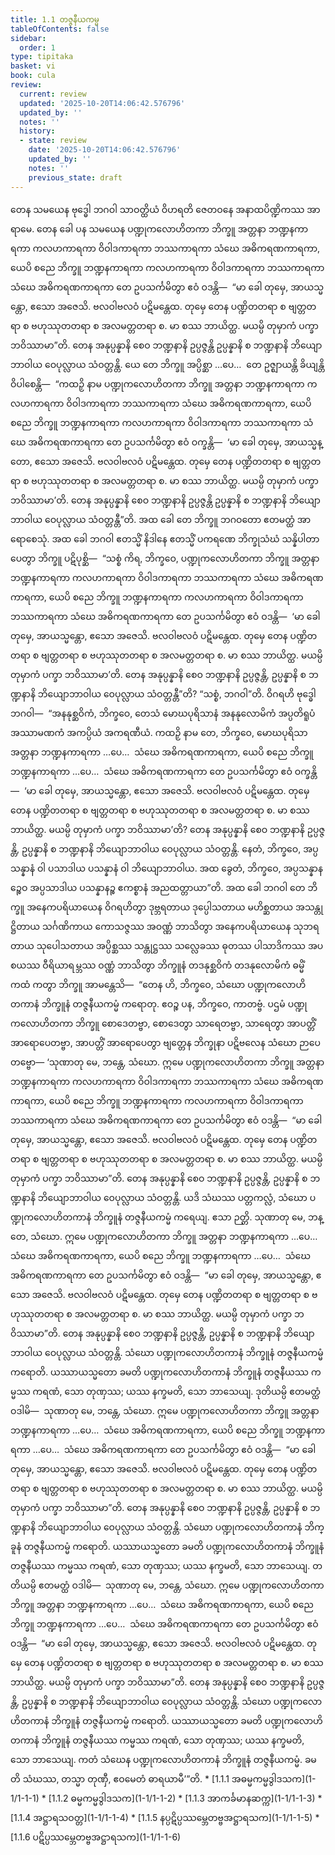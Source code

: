 ```yaml
---
title: 1.1 တဇ္ဇနီယကမ္မ
tableOfContents: false
sidebar:
  order: 1
type: tipitaka
basket: vi
book: cula
review:
  current: review
  updated: '2025-10-20T14:06:42.576796'
  updated_by: ''
  notes: ''
  history:
  - state: review
    date: '2025-10-20T14:06:42.576796'
    updated_by: ''
    notes: ''
    previous_state: draft
---
```



<DynamicBreadcrumb />


<ReviewStatus review={frontmatter.review} showDetails={true} />

<HypothesisAnnotation frontmatter={frontmatter} />

<Division number="1" book="cula" e="ch" v="4" p="1">

<Paragraph number="2" book="cula">
တေန သမယေန ဗုဒ္ဓေါ ဘဂဝါ သာဝတ္ထိယံ ဝိဟရတိ ဇေတဝနေ အနာထပိဏ္ဍိကဿ အာရာမေ. တေန ခေါ ပန သမယေန ပဏ္ဍုကလောဟိတကာ ဘိက္ခူ အတ္တနာ ဘဏ္ဍနကာရကာ ကလဟကာရကာ ဝိဝါဒကာရကာ ဘဿကာရကာ သံဃေ အဓိကရဏကာရကာ, ယေပိ စညေ ဘိက္ခူ ဘဏ္ဍနကာရကာ ကလဟကာရကာ ဝိဝါဒကာရကာ ဘဿကာရကာ သံဃေ အဓိကရဏကာရကာ တေ ဥပသင်္ကမိတွာ ဧဝံ ဝဒန္တိ—  “မာ ခေါ တုမှေ, အာယသ္မန္တော, ဧသော အဇေသိ. ဗလဝါဗလဝံ ပဋိမန္တေထ. တုမှေ တေန ပဏ္ဍိတတရာ စ ဗျတ္တတရာ စ ဗဟုဿုတတရာ စ အလမတ္တတရာ စ. မာ စဿ ဘာယိတ္ထ. မယမ္ပိ တုမှာကံ ပက္ခာ ဘဝိဿာမာ”တိ. တေန အနုပ္ပန္နာနိ စေဝ ဘဏ္ဍနာနိ ဥပ္ပဇ္ဇန္တိ ဥပ္ပန္နာနိ စ ဘဏ္ဍနာနိ ဘိယျောဘာဝါယ ဝေပုလ္လာယ သံဝတ္တန္တိ. ယေ တေ ဘိက္ခူ အပ္ပိစ္ဆာ …ပေ…  တေ ဥဇ္ဈာယန္တိ ခိယျန္တိ ဝိပါစေန္တိ—  “ကထဉှိ နာမ ပဏ္ဍုကလောဟိတကာ ဘိက္ခူ အတ္တနာ ဘဏ္ဍနကာရကာ ကလဟကာရကာ ဝိဝါဒကာရကာ ဘဿကာရကာ သံဃေ အဓိကရဏကာရကာ, ယေပိ စညေ ဘိက္ခူ ဘဏ္ဍနကာရကာ ကလဟကာရကာ ဝိဝါဒကာရကာ ဘဿကာရကာ သံဃေ အဓိကရဏကာရကာ တေ ဥပသင်္ကမိတွာ ဧဝံ ဝက္ခန္တိ—  ‘မာ ခေါ တုမှေ, အာယသ္မန္တော, ဧသော အဇေသိ. ဗလဝါဗလဝံ ပဋိမန္တေထ. တုမှေ တေန ပဏ္ဍိတတရာ စ ဗျတ္တတရာ စ ဗဟုဿုတတရာ စ အလမတ္တတရာ စ. မာ စဿ ဘာယိတ္ထ. မယမ္ပိ တုမှာကံ ပက္ခာ ဘဝိဿာမာ’တိ. တေန အနုပ္ပန္နာနိ စေဝ ဘဏ္ဍနာနိ ဥပ္ပဇ္ဇန္တိ ဥပ္ပန္နာနိ စ ဘဏ္ဍနာနိ ဘိယျောဘာဝါယ ဝေပုလ္လာယ သံဝတ္တန္တီ”တိ.


</Paragraph>

</Division>
<Division number="2" book="cula" e="ch" v="4" p="2">

<Paragraph number="3" book="cula">
အထ ခေါ တေ ဘိက္ခူ ဘဂဝတော ဧတမတ္ထံ အာရောစေသုံ. အထ ခေါ ဘဂဝါ ဧတသ္မိံ နိဒါနေ ဧတသ္မိံ ပကရဏေ ဘိက္ခုသံဃံ သန္နိပါတာပေတွာ ဘိက္ခူ ပဋိပုစ္ဆိ—  “သစ္စံ ကိရ, ဘိက္ခဝေ, ပဏ္ဍုကလောဟိတကာ ဘိက္ခူ အတ္တနာ ဘဏ္ဍနကာရကာ ကလဟကာရကာ ဝိဝါဒကာရကာ ဘဿကာရကာ သံဃေ အဓိကရဏကာရကာ, ယေပိ စညေ ဘိက္ခူ ဘဏ္ဍနကာရကာ ကလဟကာရကာ ဝိဝါဒကာရကာ ဘဿကာရကာ သံဃေ အဓိကရဏကာရကာ တေ ဥပသင်္ကမိတွာ ဧဝံ ဝဒန္တိ—  ‘မာ ခေါ တုမှေ, အာယသ္မန္တော, ဧသော အဇေသိ. ဗလဝါဗလဝံ ပဋိမန္တေထ. တုမှေ တေန ပဏ္ဍိတတရာ စ ဗျတ္တတရာ စ ဗဟုဿုတတရာ စ အလမတ္တတရာ စ. မာ စဿ ဘာယိတ္ထ. မယမ္ပိ တုမှာကံ ပက္ခာ ဘဝိဿာမာ’တိ. တေန အနုပ္ပန္နာနိ စေဝ ဘဏ္ဍနာနိ ဥပ္ပဇ္ဇန္တိ, ဥပ္ပန္နာနိ စ ဘဏ္ဍနာနိ ဘိယျောဘာဝါယ ဝေပုလ္လာယ သံဝတ္တန္တီ”တိ? “သစ္စံ, ဘဂဝါ”တိ. ဝိဂရဟိ ဗုဒ္ဓေါ ဘဂဝါ—  “အနနုစ္ဆဝိကံ, ဘိက္ခဝေ, တေသံ မောဃပုရိသာနံ အနနုလောမိကံ အပ္ပတိရူပံ အဿာမဏကံ အကပ္ပိယံ အကရဏီယံ. ကထဉှိ နာမ တေ, ဘိက္ခဝေ, မောဃပုရိသာ အတ္တနာ ဘဏ္ဍနကာရကာ …ပေ…  သံဃေ အဓိကရဏကာရကာ, ယေပိ စညေ ဘိက္ခူ ဘဏ္ဍနကာရကာ …ပေ…  သံဃေ အဓိကရဏကာရကာ တေ ဥပသင်္ကမိတွာ ဧဝံ ဝက္ခန္တိ—  ‘မာ ခေါ တုမှေ, အာယသ္မန္တော, ဧသော အဇေသိ. ဗလဝါဗလဝံ ပဋိမန္တေထ. တုမှေ တေန ပဏ္ဍိတတရာ စ ဗျတ္တတရာ စ ဗဟုဿုတတရာ စ အလမတ္တတရာ စ. မာ စဿ ဘာယိတ္ထ. မယမ္ပိ တုမှာကံ ပက္ခာ ဘဝိဿာမာ’တိ? တေန အနုပ္ပန္နာနိ စေဝ ဘဏ္ဍနာနိ ဥပ္ပဇ္ဇန္တိ, ဥပ္ပန္နာနိ စ ဘဏ္ဍနာနိ ဘိယျောဘာဝါယ ဝေပုလ္လာယ သံဝတ္တန္တိ. နေတံ, ဘိက္ခဝေ, အပ္ပသန္နာနံ ဝါ ပသာဒါယ ပသန္နာနံ ဝါ ဘိယျောဘာဝါယ. အထ ခွေတံ, ဘိက္ခဝေ, အပ္ပသန္နာနဉ္စေဝ အပ္ပသာဒါယ ပသန္နာနဉ္စ ဧကစ္စာနံ အညထတ္တာယာ”တိ.


</Paragraph>

<Paragraph number="4" book="cula">
အထ ခေါ ဘဂဝါ တေ ဘိက္ခူ အနေကပရိယာယေန ဝိဂရဟိတွာ ဒုဗ္ဘရတာယ ဒုပ္ပေါသတာယ မဟိစ္ဆတာယ အသန္တုဋ္ဌိတာယ သင်္ဂဏိကာယ ကောသဇ္ဇဿ အဝဏ္ဏံ ဘာသိတွာ အနေကပရိယာယေန သုဘရတာယ သုပေါသတာယ အပ္ပိစ္ဆဿ သန္တုဋ္ဌဿ သလ္လေခဿ ဓုတဿ ပါသာဒိကဿ အပစယဿ ဝီရိယာရမ္ဘဿ ဝဏ္ဏံ ဘာသိတွာ ဘိက္ခူနံ တဒနုစ္ဆဝိကံ တဒနုလောမိကံ ဓမ္မိံ ကထံ ကတွာ ဘိက္ခူ အာမန္တေသိ—  “တေန ဟိ, ဘိက္ခဝေ, သံဃော ပဏ္ဍုကလောဟိတကာနံ ဘိက္ခူနံ တဇ္ဇနီယကမ္မံ ကရောတု. ဧဝဉ္စ ပန, ဘိက္ခဝေ, ကာတဗ္ဗံ. ပဌမံ ပဏ္ဍုကလောဟိတကာ ဘိက္ခူ စောဒေတဗ္ဗာ, စောဒေတွာ သာရေတဗ္ဗာ, သာရေတွာ အာပတ္တိံ အာရောပေတဗ္ဗာ, အာပတ္တိံ အာရောပေတွာ ဗျတ္တေန ဘိက္ခုနာ ပဋိဗလေန သံဃော ဉာပေတဗ္ဗော—


</Paragraph>

</Division>
<Division number="3" book="cula" e="ch" v="4" p="3">

<Paragraph number="5" book="cula">
‘သုဏာတု မေ, ဘန္တေ, သံဃော. ဣမေ ပဏ္ဍုကလောဟိတကာ ဘိက္ခူ အတ္တနာ ဘဏ္ဍနကာရကာ ကလဟကာရကာ ဝိဝါဒကာရကာ ဘဿကာရကာ သံဃေ အဓိကရဏကာရကာ, ယေပိ စညေ ဘိက္ခူ ဘဏ္ဍနကာရကာ ကလဟကာရကာ ဝိဝါဒကာရကာ ဘဿကာရကာ သံဃေ အဓိကရဏကာရကာ တေ ဥပသင်္ကမိတွာ ဧဝံ ဝဒန္တိ—  “မာ ခေါ တုမှေ, အာယသ္မန္တော, ဧသော အဇေသိ. ဗလဝါဗလဝံ ပဋိမန္တေထ. တုမှေ တေန ပဏ္ဍိတတရာ စ ဗျတ္တတရာ စ ဗဟုဿုတတရာ စ အလမတ္တတရာ စ. မာ စဿ ဘာယိတ္ထ. မယမ္ပိ တုမှာကံ ပက္ခာ ဘဝိဿာမာ”တိ. တေန အနုပ္ပန္နာနိ စေဝ ဘဏ္ဍနာနိ ဥပ္ပဇ္ဇန္တိ, ဥပ္ပန္နာနိ စ ဘဏ္ဍနာနိ ဘိယျောဘာဝါယ ဝေပုလ္လာယ သံဝတ္တန္တိ. ယဒိ သံဃဿ ပတ္တကလ္လံ, သံဃော ပဏ္ဍုကလောဟိတကာနံ ဘိက္ခူနံ တဇ္ဇနီယကမ္မံ ကရေယျ. ဧသာ ဉတ္တိ.


</Paragraph>

<Paragraph number="6" book="cula">
သုဏာတု မေ, ဘန္တေ, သံဃော. ဣမေ ပဏ္ဍုကလောဟိတကာ ဘိက္ခူ အတ္တနာ ဘဏ္ဍနကာရကာ …ပေ…  သံဃေ အဓိကရဏကာရကာ, ယေပိ စညေ ဘိက္ခူ ဘဏ္ဍနကာရကာ …ပေ…  သံဃေ အဓိကရဏကာရကာ တေ ဥပသင်္ကမိတွာ ဧဝံ ဝဒန္တိ—  “မာ ခေါ တုမှေ, အာယသ္မန္တော, ဧသော အဇေသိ. ဗလဝါဗလဝံ ပဋိမန္တေထ. တုမှေ တေန ပဏ္ဍိတတရာ စ ဗျတ္တတရာ စ ဗဟုဿုတတရာ စ အလမတ္တတရာ စ. မာ စဿ ဘာယိတ္ထ. မယမ္ပိ တုမှာကံ ပက္ခာ ဘဝိဿာမာ”တိ. တေန အနုပ္ပန္နာနိ စေဝ ဘဏ္ဍနာနိ ဥပ္ပဇ္ဇန္တိ, ဥပ္ပန္နာနိ စ ဘဏ္ဍနာနိ ဘိယျောဘာဝါယ ဝေပုလ္လာယ သံဝတ္တန္တိ. သံဃော ပဏ္ဍုကလောဟိတကာနံ ဘိက္ခူနံ တဇ္ဇနီယကမ္မံ ကရောတိ. ယဿာယသ္မတော ခမတိ ပဏ္ဍုကလောဟိတကာနံ ဘိက္ခူနံ တဇ္ဇနီယဿ ကမ္မဿ ကရဏံ, သော တုဏှဿ; ယဿ နက္ခမတိ, သော ဘာသေယျ.


</Paragraph>

<Paragraph number="7" book="cula">
ဒုတိယမ္ပိ ဧတမတ္ထံ ဝဒါမိ—  သုဏာတု မေ, ဘန္တေ, သံဃော. ဣမေ ပဏ္ဍုကလောဟိတကာ ဘိက္ခူ အတ္တနာ ဘဏ္ဍနကာရကာ …ပေ…  သံဃေ အဓိကရဏကာရကာ, ယေပိ စညေ ဘိက္ခူ ဘဏ္ဍနကာရကာ …ပေ…  သံဃေ အဓိကရဏကာရကာ တေ ဥပသင်္ကမိတွာ ဧဝံ ဝဒန္တိ—  “မာ ခေါ တုမှေ, အာယသ္မန္တော, ဧသော အဇေသိ. ဗလဝါဗလဝံ ပဋိမန္တေထ. တုမှေ တေန ပဏ္ဍိတတရာ စ ဗျတ္တတရာ စ ဗဟုဿုတတရာ စ အလမတ္တတရာ စ. မာ စဿ ဘာယိတ္ထ. မယမ္ပိ တုမှာကံ ပက္ခာ ဘဝိဿာမာ”တိ. တေန အနုပ္ပန္နာနိ စေဝ ဘဏ္ဍနာနိ ဥပ္ပဇ္ဇန္တိ, ဥပ္ပန္နာနိ စ ဘဏ္ဍနာနိ ဘိယျောဘာဝါယ ဝေပုလ္လာယ သံဝတ္တန္တိ. သံဃော ပဏ္ဍုကလောဟိတကာနံ ဘိက္ခူနံ တဇ္ဇနီယကမ္မံ ကရောတိ. ယဿာယသ္မတော ခမတိ ပဏ္ဍုကလောဟိတကာနံ ဘိက္ခူနံ တဇ္ဇနီယဿ ကမ္မဿ ကရဏံ, သော တုဏှဿ; ယဿ နက္ခမတိ, သော ဘာသေယျ.


</Paragraph>

<Paragraph number="8" book="cula">
တတိယမ္ပိ ဧတမတ္ထံ ဝဒါမိ—  သုဏာတု မေ, ဘန္တေ, သံဃော. ဣမေ ပဏ္ဍုကလောဟိတကာ ဘိက္ခူ အတ္တနာ ဘဏ္ဍနကာရကာ …ပေ…  သံဃေ အဓိကရဏကာရကာ, ယေပိ စညေ ဘိက္ခူ ဘဏ္ဍနကာရကာ …ပေ…  သံဃေ အဓိကရဏကာရကာ တေ ဥပသင်္ကမိတွာ ဧဝံ ဝဒန္တိ—  “မာ ခေါ တုမှေ, အာယသ္မန္တော, ဧသော အဇေသိ. ဗလဝါဗလဝံ ပဋိမန္တေထ. တုမှေ တေန ပဏ္ဍိတတရာ စ ဗျတ္တတရာ စ ဗဟုဿုတတရာ စ အလမတ္တတရာ စ. မာ စဿ ဘာယိတ္ထ. မယမ္ပိ တုမှာကံ ပက္ခာ ဘဝိဿာမာ”တိ. တေန အနုပ္ပန္နာနိ စေဝ ဘဏ္ဍနာနိ ဥပ္ပဇ္ဇန္တိ, ဥပ္ပန္နာနိ စ ဘဏ္ဍနာနိ ဘိယျောဘာဝါယ ဝေပုလ္လာယ သံဝတ္တန္တိ. သံဃော ပဏ္ဍုကလောဟိတကာနံ ဘိက္ခူနံ တဇ္ဇနီယကမ္မံ ကရောတိ. ယဿာယသ္မတော ခမတိ ပဏ္ဍုကလောဟိတကာနံ ဘိက္ခူနံ တဇ္ဇနီယဿ ကမ္မဿ ကရဏံ, သော တုဏှဿ; ယဿ နက္ခမတိ, သော ဘာသေယျ.


</Paragraph>

<Paragraph number="9" book="cula">
ကတံ သံဃေန ပဏ္ဍုကလောဟိတကာနံ ဘိက္ခူနံ တဇ္ဇနီယကမ္မံ. ခမတိ သံဃဿ, တသ္မာ တုဏှီ, ဧဝမေတံ ဓာရယာမီ’”တိ.

</Paragraph>
</Division>

<TableOfContents book="cula" section="1.1">
* [1.1.1 အဓမ္မကမ္မဒွါဒသက](1-1/1-1-1)
* [1.1.2 ဓမ္မကမ္မဒွါဒသက](1-1/1-1-2)
* [1.1.3 အာကင်္ခမာနဆက္က](1-1/1-1-3)
* [1.1.4 အဋ္ဌာရသဝတ္တ](1-1/1-1-4)
* [1.1.5 နပ္ပဋိပ္ပဿမ္ဘေတဗ္ဗအဋ္ဌာရသက](1-1/1-1-5)
* [1.1.6 ပဋိပ္ပဿမ္ဘေတဗ္ဗအဋ္ဌာရသက](1-1/1-1-6)
</TableOfContents>